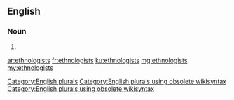 ==English==

===Noun===
{{head|en}}

# {{plural of|ethnologist}}

[[Category:English plurals]][[Category:English plurals using obsolete wikisyntax]][[Category:English plurals using obsolete wikisyntax]]

[[ar:ethnologists]]
[[fr:ethnologists]]
[[ku:ethnologists]]
[[mg:ethnologists]]
[[my:ethnologists]]